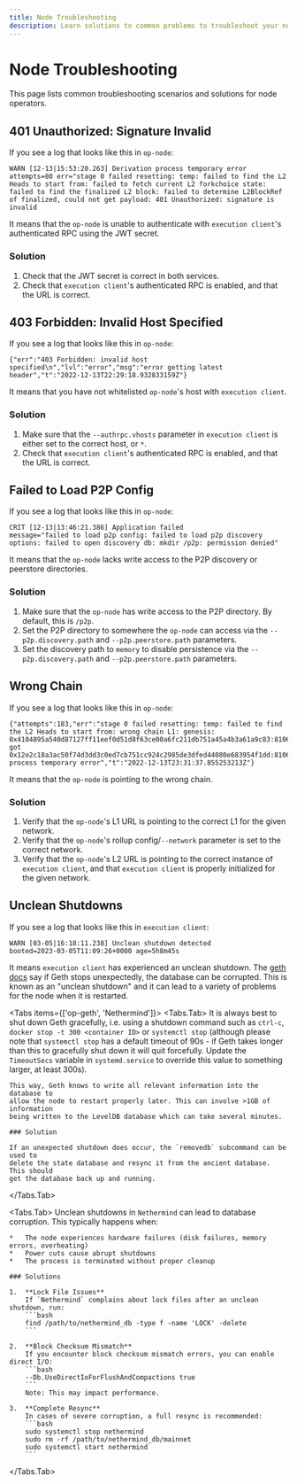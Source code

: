 ```yaml
---
title: Node Troubleshooting
description: Learn solutions to common problems to troubleshoot your node.
---
```



# Node Troubleshooting

This page lists common troubleshooting scenarios and solutions for node operators.

## 401 Unauthorized: Signature Invalid

If you see a log that looks like this in `op-node`:

```
WARN [12-13|15:53:20.263] Derivation process temporary error       attempts=80 err="stage 0 failed resetting: temp: failed to find the L2 Heads to start from: failed to fetch current L2 forkchoice state: failed to find the finalized L2 block: failed to determine L2BlockRef of finalized, could not get payload: 401 Unauthorized: signature is invalid
```

It means that the `op-node` is unable to authenticate with `execution client`'s authenticated RPC using the JWT secret.

### Solution

1.  Check that the JWT secret is correct in both services.
2.  Check that `execution client`'s authenticated RPC is enabled, and that the URL is correct.

## 403 Forbidden: Invalid Host Specified

If you see a log that looks like this in `op-node`:

```
{"err":"403 Forbidden: invalid host specified\n","lvl":"error","msg":"error getting latest header","t":"2022-12-13T22:29:18.932833159Z"}
```

It means that you have not whitelisted `op-node`'s host with `execution client`.

### Solution

1.  Make sure that the `--authrpc.vhosts` parameter in `execution client` is either set to the correct host, or `*`.
2.  Check that `execution client`'s authenticated RPC is enabled, and that the URL is correct.

## Failed to Load P2P Config

If you see a log that looks like this in `op-node`:

```
CRIT [12-13|13:46:21.386] Application failed                       message="failed to load p2p config: failed to load p2p discovery options: failed to open discovery db: mkdir /p2p: permission denied"
```

It means that the `op-node` lacks write access to the P2P discovery or peerstore directories.

### Solution

1.  Make sure that the `op-node` has write access to the P2P directory. By default, this is `/p2p`.
2.  Set the P2P directory to somewhere the `op-node` can access via the `--p2p.discovery.path` and `--p2p.peerstore.path` parameters.
3.  Set the discovery path to `memory` to disable persistence via the `--p2p.discovery.path` and `--p2p.peerstore.path` parameters.

## Wrong Chain

If you see a log that looks like this in `op-node`:

```
{"attempts":183,"err":"stage 0 failed resetting: temp: failed to find the L2 Heads to start from: wrong chain L1: genesis: 0x4104895a540d87127ff11eef0d51d8f63ce00a6fc211db751a45a4b3a61a9c83:8106656, got 0x12e2c18a3ac50f74d3dd3c0ed7cb751cc924c2985de3dfed44080e683954f1dd:8106656","lvl":"warn","msg":"Derivation process temporary error","t":"2022-12-13T23:31:37.855253213Z"}
```

It means that the `op-node` is pointing to the wrong chain.

### Solution

1.  Verify that the `op-node`'s L1 URL is pointing to the correct L1 for the given network.
2.  Verify that the `op-node`'s rollup config/`--network` parameter is set to the correct network.
3.  Verify that the `op-node`'s L2 URL is pointing to the correct instance of `execution client`, and that `execution client` is properly initialized for the given network.

## Unclean Shutdowns

If you see a log that looks like this in `execution client`:

```
WARN [03-05|16:18:11.238] Unclean shutdown detected                booted=2023-03-05T11:09:26+0000 age=5h8m45s
```

It means `execution client` has experienced an unclean shutdown. The [geth docs](https://geth.ethereum.org/docs/fundamentals/databases#unclean-shutdowns)
say if Geth stops unexpectedly, the database can be corrupted. This is known as an
"unclean shutdown" and it can lead to a variety of problems for the node when
it is restarted.

<Tabs items={['op-geth', 'Nethermind']}>
  <Tabs.Tab>
    It is always best to shut down Geth gracefully, i.e. using a
    shutdown command such as `ctrl-c`, `docker stop -t 300 <container ID>` or
    `systemctl stop` (although please note that `systemctl stop` has a default timeout
    of 90s - if Geth takes longer than this to gracefully shut down it will quit
    forcefully. Update the `TimeoutSecs` variable in `systemd.service` to override this
    value to something larger, at least 300s).

    This way, Geth knows to write all relevant information into the database to
    allow the node to restart properly later. This can involve >1GB of information
    being written to the LevelDB database which can take several minutes.

    ### Solution

    If an unexpected shutdown does occur, the `removedb` subcommand can be used to
    delete the state database and resync it from the ancient database. This should
    get the database back up and running.
  </Tabs.Tab>

  <Tabs.Tab>
    Unclean shutdowns in `Nethermind` can lead to database corruption. This typically happens when:

    *   The node experiences hardware failures (disk failures, memory errors, overheating)
    *   Power cuts cause abrupt shutdowns
    *   The process is terminated without proper cleanup

    ### Solutions

    1.  **Lock File Issues**
        If `Nethermind` complains about lock files after an unclean shutdown, run:
        ```bash
        find /path/to/nethermind_db -type f -name 'LOCK' -delete
        ```

    2.  **Block Checksum Mismatch**
        If you encounter block checksum mismatch errors, you can enable direct I/O:
        ```bash
        --Db.UseDirectIoForFlushAndCompactions true
        ```
        Note: This may impact performance.

    3.  **Complete Resync**
        In cases of severe corruption, a full resync is recommended:
        ```bash
        sudo systemctl stop nethermind
        sudo rm -rf /path/to/nethermind_db/mainnet
        sudo systemctl start nethermind
        ```
  </Tabs.Tab>
</Tabs>
